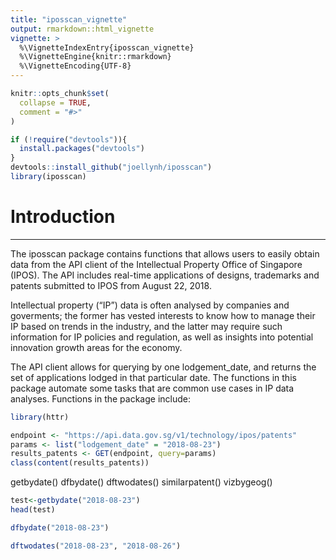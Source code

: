 ```yaml
---
title: "iposscan_vignette"
output: rmarkdown::html_vignette
vignette: >
  %\VignetteIndexEntry{iposscan_vignette}
  %\VignetteEngine{knitr::rmarkdown}
  %\VignetteEncoding{UTF-8}
---
```


```r
knitr::opts_chunk$set(
  collapse = TRUE,
  comment = "#>"
)
```

```r

if (!require("devtools")){
  install.packages("devtools")
}
devtools::install_github("joellynh/iposscan")
library(iposscan)

```


# Introduction

----

The iposscan package contains functions that allows users to easily obtain data from the API client of the Intellectual Property Office of Singapore (IPOS). The API includes real-time applications of designs, trademarks and patents submitted to IPOS from August 22, 2018.

Intellectual property (“IP”) data is often analysed by companies and goverments; the former has vested interests to know how to manage their IP based on trends in the industry, and the latter may require such information for IP policies and regulation, as well as insights into potential innovation growth areas for the economy.

The API client allows for querying by one lodgement_date, and returns the set of applications lodged in that particular date. The functions in this package automate some tasks that are common use cases in IP data analyses. Functions in the package include:

```r

library(httr)

endpoint <- "https://api.data.gov.sg/v1/technology/ipos/patents"
params <- list("lodgement_date" = "2018-08-23")
results_patents <- GET(endpoint, query=params)
class(content(results_patents))

```

getbydate()
dfbydate()
dftwodates()
similarpatent()
vizbygeog()

```r
test<-getbydate("2018-08-23")
head(test)
```

```r

dfbydate("2018-08-23")

```

```r

dftwodates("2018-08-23", "2018-08-26")

```

```r

```

